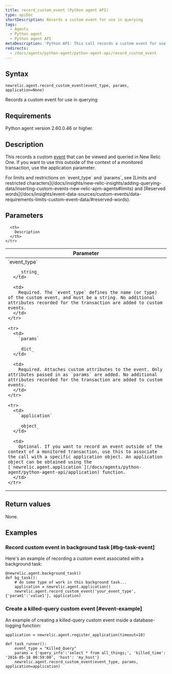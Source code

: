 ```yaml
---
title: record_custom_event (Python agent API)
type: apiDoc
shortDescription: Records a custom event for use in querying
tags:
  - Agents
  - Python agent
  - Python agent API
metaDescription: 'Python API: This call records a custom event for use in querying.'
redirects:
  - /docs/agents/python-agent/python-agent-api/record_custom_event
---
```


## Syntax

```
newrelic.agent.record_custom_event(event_type, params, application=None)
```

Records a custom event for use in querying

## Requirements

Python agent version 2.60.0.46 or higher.

## Description

This records a custom [event](/docs/data-analysis/metrics/analyze-your-metrics/data-collection-metric-timeslice-event-data#event-data) that can be viewed and queried in New Relic One. If you want to use this outside of the context of a monitored transaction, use the application parameter.

<Callout variant="important">
  For limits and restrictions on `event_type` and `params`, see [Limits and restricted characters](/docs/insights/new-relic-insights/adding-querying-data/inserting-custom-events-new-relic-apm-agents#limits) and [Reserved words](/docs/insights/event-data-sources/custom-events/data-requirements-limits-custom-event-data/#reserved-words).
</Callout>

## Parameters

<table>
  <thead>
    <tr>
      <th width="25%">
        Parameter
      </th>

      <th>
        Description
      </th>
    </tr>
  </thead>

  <tbody>
    <tr>
      <td>
        `event_type`

        _string_
      </td>

      <td>
        Required. The `event_type` defines the name (or type) of the custom event, and must be a string. No additional attributes recorded for the transaction are added to custom events.
      </td>
    </tr>

    <tr>
      <td>
        `params`

        _dict_
      </td>

      <td>
        Required. Attaches custom attributes to the event. Only attributes passed in as `params` are added. No additional attributes recorded for the transaction are added to custom events.
      </td>
    </tr>

    <tr>
      <td>
        `application`

        _object_
      </td>

      <td>
        Optional. If you want to record an event outside of the context of a monitored transaction, use this to associate the call with a specific application object. An application object can be obtained using the [`newrelic.agent.application`](/docs/agents/python-agent/python-agent-api/application) function.
      </td>
    </tr>
  </tbody>
</table>

## Return values

None.

## Examples

### Record custom event in background task [#bg-task-event]

Here's an example of recording a custom event associated with a background task:

```
@newrelic.agent.background_task() 
def bg_task(): 
	# do some type of work in this background task...
	application = newrelic.agent.application()
	newrelic.agent.record_custom_event('your_event_type', {'param1':'value1'}, application)
```

### Create a killed-query custom event [#event-example]

An example of creating a killed-query custom event inside a database-logging function:

```
application = newrelic.agent.register_application(timeout=10)

def task_runner(): 
	event_type = "Killed_Query" 
	params = {'query_info':'select * from all_things;', 'killed_time': '2016-05-18 00:59:00', 'host': 'my_host'} 
	newrelic.agent.record_custom_event(event_type, params, application=application)
```
